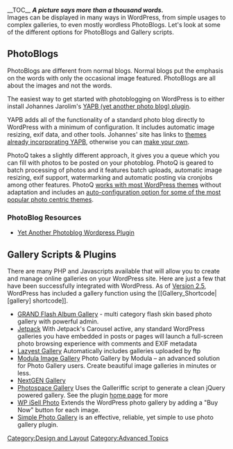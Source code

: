 __TOC__
'''''A picture says more than a thousand words.'''''<br />
Images can be displayed in many ways in WordPress, from simple usages to complex galleries, to even mostly wordless PhotoBlogs. Let's look at some of the different options for PhotoBlogs and Gallery scripts.

== PhotoBlogs ==

PhotoBlogs are different from normal blogs. Normal blogs put the emphasis on the words with only the occasional image featured.  PhotoBlogs are all about the images and not the words. 

The easiest way to get started with photoblogging on WordPress is to either install Johannes Jarolim's [http://johannes.jarolim.com/blog/wordpress/yet-another-photoblog/ YAPB (yet another photo blog) plugin].

YAPB adds all of the functionality of a standard photo blog directly to WordPress with a minimum of configuration. It includes automatic image resizing, exif data, and other tools. 
Johannes' site has links to [http://johannes.jarolim.com/blog/wordpress/yet-another-photoblog/ready-to-use-templates/ themes already incorporating YAPB], otherwise you can [http://johannes.jarolim.com/blog/wordpress/yet-another-photoblog/adapting-templates/ make your own].

PhotoQ takes a slightly different approach, it gives you a queue which you can fill with photos to be posted on your photoblog. PhotoQ is geared to batch processing of photos and it features batch uploads, automatic image resizing, exif support, watermarking and automatic posting via cronjobs among other features. PhotoQ [http://www.whoismanu.com/blog/2009/08/photoq-wordpress-photoblog-plugin-1-8-now-supporting-thousands-of-themes/ works with most WordPress themes] without adaptation and includes an [http://www.whoismanu.com/photoq-wordpress-photoblog-plugin/#views auto-configuration option for some of the most popular photo centric themes].  

=== PhotoBlog Resources ===

*[http://johannes.jarolim.com/yapb Yet Another Photoblog Wordpress Plugin]

== Gallery Scripts & Plugins ==

There are many PHP and Javascripts available that will allow you to create and manage online galleries on your WordPress site.  Here are just a few that have been successfully integrated with WordPress. As of [[Version 2.5]], WordPress has included a gallery function using the [[Gallery_Shortcode|[gallery] shortcode]].
<!-- Please keep this list in alphabetical order -->

* [http://wordpress.org/plugins/flash-album-gallery/ GRAND Flash Album Gallery] - multi category flash skin based photo gallery with powerful admin. 
* [http://wordpress.org/plugins/jetpack/ Jetpack] With Jetpack's Carousel active, any standard WordPress galleries you have embedded in posts or pages will launch a full-screen photo browsing experience with comments and EXIF metadata
* [http://wordpress.org/plugins/lazyest-gallery/ Lazyest Gallery] Automatically includes galleries uploaded by ftp
* [https://wordpress.org/plugins/simple-photo-gallery/ Modula Image Gallery] Photo Gallery by Modula – an advanced solution for Photo Gallery users. Create beautiful image galleries in minutes or less.
* [http://wordpress.org/plugins/nextgen-gallery/ NextGEN Gallery]
* [http://wordpress.org/plugins/photospace/ Photospace Gallery] Uses the Galleriffic script to generate a clean jQuery powered gallery. See the plugin [http://thriveweb.com.au/the-lab/wordpress-gallery-plugin-photospace-2/ home page]  for more 
* [http://wordpress.org/plugins/wp-isell-photo/ WP iSell Photo] Extends the WordPress photo gallery by adding a "Buy Now" button for each image. 
* [https://wordpress.org/plugins/simple-photo-gallery/ Simple Photo Gallery] is an effective, reliable, yet simple to use photo gallery plugin.

[[Category:Design and Layout]]
[[Category:Advanced Topics]]